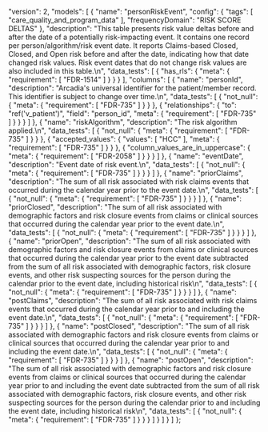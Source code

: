   "version": 2,
  "models": [
    {
      "name": "personRiskEvent",
      "config": {
        "tags": [
          "care_quality_and_program_data"
        ],
        "frequencyDomain": "RISK SCORE DELTAS"
      },
      "description": "This table presents risk value deltas before and after the date of a potentially risk-impacting event. It contains one record per person/algorithm/risk event date. It reports Claims-based Closed, Closed, and Open risk before and after the date, indicating how that date changed risk values. Risk event dates that do not change risk values are also included in this table.\n",
      "data_tests": [
        {
          "has_rls": {
            "meta": {
              "requirement": [
                "FDR-1514"
              ]
            }
          }
        }
      ],
      "columns": [
        {
          "name": "personId",
          "description": "Arcadia's universal identifier for the patient/member record. This identifier is subject to change over time.\n",
          "data_tests": [
            {
              "not_null": {
                "meta": {
                  "requirement": [
                    "FDR-735"
                  ]
                }
              }
            },
            {
              "relationships": {
                "to": "ref('v_patient')",
                "field": "person_id",
                "meta": {
                  "requirement": [
                    "FDR-735"
                  ]
                }
              }
            }
          ]
        },
        {
          "name": "riskAlgorithm",
          "description": "The risk algorithm applied.\n",
          "data_tests": [
            {
              "not_null": {
                "meta": {
                  "requirement": [
                    "FDR-735"
                  ]
                }
              }
            },
            {
              "accepted_values": {
                "values": [
                  "HCC"
                ],
                "meta": {
                  "requirement": [
                    "FDR-735"
                  ]
                }
              }
            },
            {
              "column_values_are_in_uppercase": {
                "meta": {
                  "requirement": [
                    "FDR-2058"
                  ]
                }
              }
            }
          ]
        },
        {
          "name": "eventDate",
          "description": "Event date of risk event.\n",
          "data_tests": [
            {
              "not_null": {
                "meta": {
                  "requirement": [
                    "FDR-735"
                  ]
                }
              }
            }
          ]
        },
        {
          "name": "priorClaims",
          "description": "The sum of all risk associated with risk claims events that occurred during the calendar year prior to the event date.\n",
          "data_tests": [
            {
              "not_null": {
                "meta": {
                  "requirement": [
                    "FDR-735"
                  ]
                }
              }
            }
          ]
        },
        {
          "name": "priorClosed",
          "description": "The sum of all risk associated with demographic factors and risk closure events from claims or clinical sources that occurred during the calendar year prior to the event date.\n",
          "data_tests": [
            {
              "not_null": {
                "meta": {
                  "requirement": [
                    "FDR-735"
                  ]
                }
              }
            }
          ]
        },
        {
          "name": "priorOpen",
          "description": "The sum of all risk associated with demographic factors and risk closure events from claims or clinical sources that occurred during the calendar year prior to the event date subtracted from the sum of all risk associated with demographic factors, risk closure events, and other risk suspecting sources for the person during the calendar prior to the event date, including historical risk\n",
          "data_tests": [
            {
              "not_null": {
                "meta": {
                  "requirement": [
                    "FDR-735"
                  ]
                }
              }
            }
          ]
        },
        {
          "name": "postClaims",
          "description": "The sum of all risk associated with risk claims events that occurred during the calendar year prior to and including the event date.\n",
          "data_tests": [
            {
              "not_null": {
                "meta": {
                  "requirement": [
                    "FDR-735"
                  ]
                }
              }
            }
          ]
        },
        {
          "name": "postClosed",
          "description": "The sum of all risk associated with demographic factors and risk closure events from claims or clinical sources that occurred during the calendar year prior to and including the event date.\n",
          "data_tests": [
            {
              "not_null": {
                "meta": {
                  "requirement": [
                    "FDR-735"
                  ]
                }
              }
            }
          ]
        },
        {
          "name": "postOpen",
          "description": "The sum of all risk associated with demographic factors and risk closure events from claims or clinical sources that occurred during the calendar year prior to and including the event date subtracted from the sum of all risk associated with demographic factors, risk closure events, and other risk suspecting sources for the person during the calendar prior to and including the event date, including historical risk\n",
          "data_tests": [
            {
              "not_null": {
                "meta": {
                  "requirement": [
                    "FDR-735"
                  ]
                }
              }
            }
          ]
        }
      ]
    }
  ]
};
